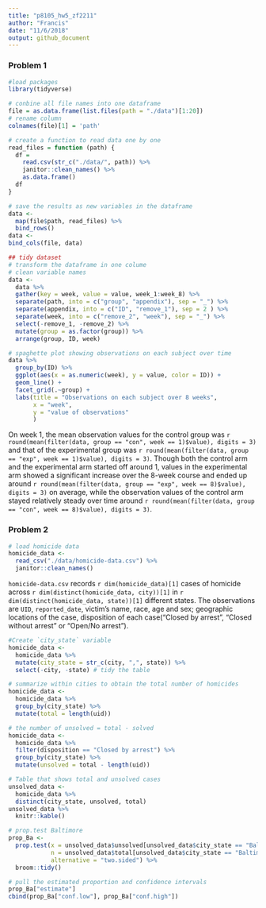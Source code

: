 ```yaml
---
title: "p8105_hw5_zf2211"
author: "Francis"
date: "11/6/2018"
output: github_document
---
```

### Problem 1
```r
#load packages
library(tidyverse)
```

```r
# conbine all file names into one dataframe
file = as.data.frame(list.files(path = "./data")[1:20]) 
# rename column
colnames(file)[1] = 'path'
```

```r
# create a function to read data one by one 
read_files = function (path) {
  df = 
    read.csv(str_c("./data/", path)) %>% 
    janitor::clean_names() %>% 
    as.data.frame()
  df
}
```

```r
# save the results as new variables in the dataframe
data <- 
  map(file$path, read_files) %>% 
  bind_rows()
data <- 
bind_cols(file, data)
```

```r
## tidy dataset
# transform the dataframe in one colume
# clean variable names
data <-  
  data %>% 
  gather(key = week, value = value, week_1:week_8) %>% 
  separate(path, into = c("group", "appendix"), sep = "_") %>% 
  separate(appendix, into = c("ID", "remove_1"), sep = 2 ) %>% 
  separate(week, into = c("remove_2", "week"), sep = "_") %>% 
  select(-remove_1, -remove_2) %>% 
  mutate(group = as.factor(group)) %>% 
  arrange(group, ID, week)
```


```r
# spaghette plot showing observations on each subject over time
data %>% 
  group_by(ID) %>% 
  ggplot(aes(x = as.numeric(week), y = value, color = ID)) +
  geom_line() +
  facet_grid(.~group) +
  labs(title = "Observations on each subject over 8 weeks", 
       x = "week",
       y = "value of observations"
       )
```

On week 1, the mean observation values for the control group was `r round(mean(filter(data, group == "con", week == 1)$value), digits = 3)` and that of the experimental group was `r round(mean(filter(data, group == "exp", week == 1)$value), digits = 3)`. Though both the control arm and the experimental arm started off around 1, values in the experimental arm showed a significant increase over the 8-week course and ended up around `r round(mean(filter(data, group == "exp", week == 8)$value), digits = 3)` on average, while the observation values of the control arm stayed relatively steady over time around `r round(mean(filter(data, group == "con", week == 8)$value), digits = 3)`. 








### Problem 2


```r
# load homicide data
homicide_data <- 
  read_csv("./data/homicide-data.csv") %>% 
  janitor::clean_names()
```

`homicide-data.csv` records `r dim(homicide_data)[1]` cases of homicide across `r dim(distinct(homicide_data, city))[1]` in `r dim(distinct(homicide_data, state))[1]` different states. The observations are `UID`, `reported_date`, victim's name, race, age and sex; geographic locations of the case, disposition of each case("Closed by arrest", "Closed without arrest" or "Open/No arrest").



```r
#Create `city_state` variable
homicide_data <- 
  homicide_data %>% 
  mutate(city_state = str_c(city, ",", state)) %>% 
  select(-city, -state) # tidy the table
```

```r
# summarize within cities to obtain the total number of homicides
homicide_data <- 
  homicide_data %>% 
  group_by(city_state) %>% 
  mutate(total = length(uid))

# the number of unsolved = total - solved
homicide_data <- 
  homicide_data %>% 
  filter(disposition == "Closed by arrest") %>% 
  group_by(city_state) %>% 
  mutate(unsolved = total - length(uid))

# Table that shows total and unsolved cases
unsolved_data <- 
  homicide_data %>% 
  distinct(city_state, unsolved, total)
unsolved_data %>% 
  knitr::kable()
```



```r
# prop.test Baltimore
prop_Ba <-  
  prop.test(x = unsolved_data$unsolved[unsolved_data$city_state == "Baltimore,MD"], 
            n = unsolved_data$total[unsolved_data$city_state == "Baltimore,MD"],
            alternative = "two.sided") %>% 
  broom::tidy() 

# pull the estimated proportion and confidence intervals 
prop_Ba["estimate"]
cbind(prop_Ba["conf.low"], prop_Ba["conf.high"])
```

